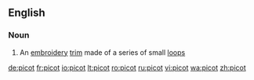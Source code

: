 ==English==

===Noun===
{{wikipedia}}
{{en-noun}}

# An [[embroidery]] [[trim]] made of a series of small [[loop]]s

[[de:picot]]
[[fr:picot]]
[[io:picot]]
[[lt:picot]]
[[ro:picot]]
[[ru:picot]]
[[vi:picot]]
[[wa:picot]]
[[zh:picot]]